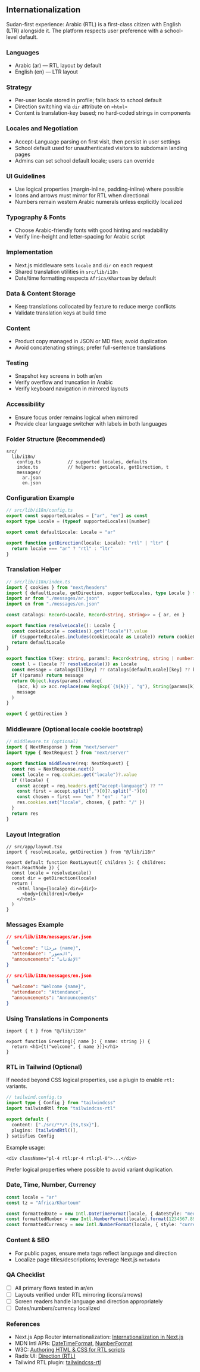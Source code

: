 ## Internationalization

Sudan-first experience: Arabic (RTL) is a first-class citizen with English (LTR) alongside it. The platform respects user preference with a school-level default.

### Languages

- Arabic (ar) — RTL layout by default
- English (en) — LTR layout

### Strategy

- Per-user locale stored in profile; falls back to school default
- Direction switching via `dir` attribute on `<html>`
- Content is translation-key based; no hard-coded strings in components

### Locales and Negotiation

- Accept-Language parsing on first visit, then persist in user settings
- School default used for unauthenticated visitors to subdomain landing pages
- Admins can set school default locale; users can override

### UI Guidelines

- Use logical properties (margin-inline, padding-inline) where possible
- Icons and arrows must mirror for RTL when directional
- Numbers remain western Arabic numerals unless explicitly localized

### Typography & Fonts

- Choose Arabic-friendly fonts with good hinting and readability
- Verify line-height and letter-spacing for Arabic script

### Implementation

- Next.js middleware sets `locale` and `dir` on each request
- Shared translation utilities in `src/lib/i18n`
- Date/time formatting respects `Africa/Khartoum` by default

### Data & Content Storage

- Keep translations collocated by feature to reduce merge conflicts
- Validate translation keys at build time

### Content

- Product copy managed in JSON or MD files; avoid duplication
- Avoid concatenating strings; prefer full-sentence translations

### Testing

- Snapshot key screens in both ar/en
- Verify overflow and truncation in Arabic
- Verify keyboard navigation in mirrored layouts

### Accessibility

- Ensure focus order remains logical when mirrored
- Provide clear language switcher with labels in both languages

### Folder Structure (Recommended)

```
src/
  lib/i18n/
    config.ts          // supported locales, defaults
    index.ts           // helpers: getLocale, getDirection, t
    messages/
      ar.json
      en.json
```

### Configuration Example

```ts
// src/lib/i18n/config.ts
export const supportedLocales = ["ar", "en"] as const
export type Locale = (typeof supportedLocales)[number]

export const defaultLocale: Locale = "ar"

export function getDirection(locale: Locale): "rtl" | "ltr" {
  return locale === "ar" ? "rtl" : "ltr"
}
```

### Translation Helper

```ts
// src/lib/i18n/index.ts
import { cookies } from "next/headers"
import { defaultLocale, getDirection, supportedLocales, type Locale } from "./config"
import ar from "./messages/ar.json"
import en from "./messages/en.json"

const catalogs: Record<Locale, Record<string, string>> = { ar, en }

export function resolveLocale(): Locale {
  const cookieLocale = cookies().get("locale")?.value
  if (supportedLocales.includes(cookieLocale as Locale)) return cookieLocale as Locale
  return defaultLocale
}

export function t(key: string, params?: Record<string, string | number>, locale?: Locale) {
  const l = (locale ?? resolveLocale()) as Locale
  const message = catalogs[l][key] ?? catalogs[defaultLocale][key] ?? key
  if (!params) return message
  return Object.keys(params).reduce(
    (acc, k) => acc.replace(new RegExp(`{${k}}`, "g"), String(params[k]!)),
    message
  )
}

export { getDirection }
```

### Middleware (Optional locale cookie bootstrap)

```ts
// middleware.ts (optional)
import { NextResponse } from "next/server"
import type { NextRequest } from "next/server"

export function middleware(req: NextRequest) {
  const res = NextResponse.next()
  const locale = req.cookies.get("locale")?.value
  if (!locale) {
    const accept = req.headers.get("accept-language") ?? ""
    const first = accept.split(",")[0]?.split("-")[0]
    const chosen = first === "en" ? "en" : "ar"
    res.cookies.set("locale", chosen, { path: "/" })
  }
  return res
}
```

### Layout Integration

```tsx
// src/app/layout.tsx
import { resolveLocale, getDirection } from "@/lib/i18n"

export default function RootLayout({ children }: { children: React.ReactNode }) {
  const locale = resolveLocale()
  const dir = getDirection(locale)
  return (
    <html lang={locale} dir={dir}>
      <body>{children}</body>
    </html>
  )
}
```

### Messages Example

```json
// src/lib/i18n/messages/ar.json
{
  "welcome": "مرحبًا {name}",
  "attendance": "الحضور",
  "announcements": "الإعلانات"
}
```

```json
// src/lib/i18n/messages/en.json
{
  "welcome": "Welcome {name}",
  "attendance": "Attendance",
  "announcements": "Announcements"
}
```

### Using Translations in Components

```tsx
import { t } from "@/lib/i18n"

export function Greeting({ name }: { name: string }) {
  return <h1>{t("welcome", { name })}</h1>
}
```

### RTL in Tailwind (Optional)

If needed beyond CSS logical properties, use a plugin to enable `rtl:` variants.

```ts
// tailwind.config.ts
import type { Config } from "tailwindcss"
import tailwindRtl from "tailwindcss-rtl"

export default {
  content: ["./src/**/*.{ts,tsx}"],
  plugins: [tailwindRtl()],
} satisfies Config
```

Example usage:

```tsx
<div className="pl-4 rtl:pr-4 rtl:pl-0">...</div>
```

Prefer logical properties where possible to avoid variant duplication.

### Date, Time, Number, Currency

```ts
const locale = "ar"
const tz = "Africa/Khartoum"

const formattedDate = new Intl.DateTimeFormat(locale, { dateStyle: "medium", timeZone: tz }).format(new Date())
const formattedNumber = new Intl.NumberFormat(locale).format(1234567.89)
const formattedCurrency = new Intl.NumberFormat(locale, { style: "currency", currency: "SDG" }).format(1500)
```

### Content & SEO

- For public pages, ensure meta tags reflect language and direction
- Localize page titles/descriptions; leverage Next.js `metadata`

### QA Checklist

- [ ] All primary flows tested in ar/en
- [ ] Layouts verified under RTL mirroring (icons/arrows)
- [ ] Screen readers handle language and direction appropriately
- [ ] Dates/numbers/currency localized

### References

- Next.js App Router internationalization: [Internationalization in Next.js](https://nextjs.org/docs/app/building-your-application/routing/internationalization)
- MDN Intl APIs: [DateTimeFormat](https://developer.mozilla.org/en-US/docs/Web/JavaScript/Reference/Global_Objects/Intl/DateTimeFormat), [NumberFormat](https://developer.mozilla.org/en-US/docs/Web/JavaScript/Reference/Global_Objects/Intl/NumberFormat)
- W3C: [Authoring HTML & CSS for RTL scripts](https://www.w3.org/International/techniques/authoring-html)
- Radix UI: [Direction (RTL)](https://www.radix-ui.com/primitives/docs/guides/rtl)
- Tailwind RTL plugin: [tailwindcss-rtl](https://github.com/20lives/tailwindcss-rtl)



